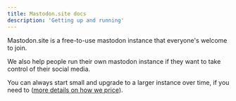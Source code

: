 ```yaml
---
title: Mastodon.site docs
description: 'Getting up and running'
---
```


Mastodon.site is a free-to-use mastodon instance that everyone's welcome to join.

We also help people run their own mastodon instance if they want to take control of their social media.

<Snippet file="packages.mdx" />

You can always start small and upgrade to a larger instance over time, if you need to ([more details on how we price](/managed-instance)).